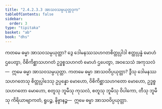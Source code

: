 ```yaml
---
title: "2.4.2.3.3 အာသဝသမ္ပယုတ္တဒုက"
tableOfContents: false
sidebar:
  order: 3
type: "tipitaka"
basket: "ab"
book: "dhs"
---
```



<DynamicBreadcrumb />

<Division number="1469" book="dhs">

<Paragraph number="2180" book="dhs">
ကတမေ ဓမ္မာ အာသဝသမ္ပယုတ္တာ? ဒွေ ဒေါမနဿသဟဂတစိတ္တုပ္ပါဒါ ဧတ္ထုပ္ပန္နံ မောဟံ ဌပေတွာ, ဝိစိကိစ္ဆာသဟဂတံ ဥဒ္ဓစ္စသဟဂတံ မောဟံ ဌပေတွာ, အဝသေသံ အကုသလံ—  ဣမေ ဓမ္မာ အာသဝသမ္ပယုတ္တာ.
</Paragraph>

</Division>
<Division number="1470" book="dhs">

<Paragraph number="2181" book="dhs">
ကတမေ ဓမ္မာ အာသဝဝိပ္ပယုတ္တာ? ဒွီသု ဒေါမနဿသဟဂတေသု စိတ္တုပ္ပါဒေသု ဥပ္ပန္နော မောဟော, ဝိစိကိစ္ဆာသဟဂတော မောဟော, ဥဒ္ဓစ္စသဟဂတော မောဟော, စတူသု ဘူမီသု ကုသလံ, စတူသု ဘူမီသု ဝိပါကော, တီသု ဘူမီသု ကိရိယာဗျာကတံ, ရူပဉ္စ, နိဗ္ဗာနဉ္စ—  ဣမေ ဓမ္မာ အာသဝဝိပ္ပယုတ္တာ.
</Paragraph>
</Division>